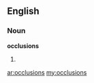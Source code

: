 ==English==

===Noun===
'''occlusions'''

# {{plural of|[[occlusion]]}}

[[ar:occlusions]]
[[my:occlusions]]